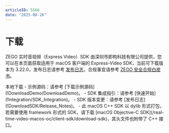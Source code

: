 ```yaml
---
articleID: 5566
date: "2025-08-26"
---
```

# 下载

ZEGO 实时音视频（Express Video）SDK 由深圳市即构科技有限公司提供，您可以在本页面获取适用于 macOS 客户端的 Express-Video SDK，当前可下载版本为 3.22.0，发布日志请参考 [发布日志](!DownloadSDK/Release_Notes)，合规事宜请参考 [ZEGO 安全合规白皮书](/policies-and-agreements/zego-security-and-compliance-white-paper)。

<Card title="Express-Video SDK v3.22.0" href="https://artifact-sdk.zego.im/rtc/ZegoExpressVideo/mac/ZegoExpressVideo-mac-shared-cpp.zip" target="_blank">
本地下载
</Card>
<Note title="说明">
- 示例源码：请参考 [下载示例源码](!DownloadDemo/DownloadDemo)。
- SDK 集成指引：请参考 [快速开始](!Integration/SDK_Integration)。
- SDK 版本变更：请参考 [发布日志](!DownloadSDK/Release_Notes)。
- 此 macOS C++ SDK 以 dylib 形式打包，若需要使用 framework 形式的 SDK，请下载 [macOS Objective-C SDK](/real-time-video-macos-oc/client-sdk/download-sdk)，其头文件也附带了 C++ 接口。

</Note>



